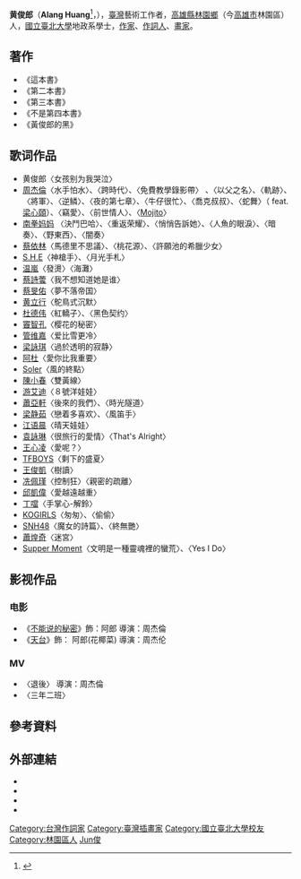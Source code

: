 {{藝人
|姓名=黃俊郎
|圖片=Taiwanese Writer Jiun-Lang Huang.JPG
|羅馬拼音 = Huang Jun-Lang
|本名= 
|類型= 填詞人
|國籍 = {{ROC}}
|民族 = 
|出生日期 = {{birth_date_and age|1973|8|5}}
|出生地點 = {{TWN}}[[高雄縣|高雄縣]][[林園區|林園鄉]]
|職業=[[畫家|畫家]]、[[作家|作家]]、[[作詞人|作詞人]]
|教育程度 = 
|活躍年代 = 
|經紀公司 = 
|代表作 =
|imdb = 3984017
}}

'''黄俊郎'''（'''Alang Huang'''<ref>{{Cite web|url=http://ku.ent.sina.com.cn/star/37255|title=黄俊郎资料档案,写真,视频,新闻,代表作_新浪娱乐_新浪网|accessdate=2017-03-22|work=ku.ent.sina.com.cn}}</ref>，{{bd|1973年|8月5日|catIdx=H黃}}），[[臺灣|臺灣]]藝術工作者，[[高雄縣|高雄縣]][[林園區|林園鄉]]（今[[高雄市|高雄市]]林園區）人，[[國立臺北大學|國立臺北大學]]地政系學士，[[作家|作家]]、[[作詞人|作詞人]]、[[畫家|畫家]]。

== 著作 ==
*《這本書》
*《第二本書》
*《第三本書》
*《不是第四本書》
*《黃俊郎的黑》

==歌词作品==
*黄俊郎〈女孩别为我哭泣〉
*[[周杰伦|周杰倫]]〈水手怕水〉、〈跨時代〉、〈免費教學錄影帶〉 、〈以父之名〉、〈軌跡〉、〈將軍〉、〈逆鳞〉、〈夜的第七章〉、〈牛仔很忙〉、〈喬克叔叔〉、〈蛇舞〉（ feat. [[梁心頤|梁心頤]]）、〈竊愛〉、〈前世情人〉、〈[[Mojito_(周杰伦歌曲)|Mojito]]〉
*[[南拳妈妈|南拳妈妈]] 〈決鬥巴哈〉、〈重返荣耀〉、〈悄悄告訴她〉、〈人魚的眼淚〉、〈暗奏〉、〈野東西〉、〈闇奏〉
*[[蔡依林|蔡依林]]〈馬德里不思議〉、〈桃花源〉、〈許願池的希臘少女〉
*[[S.H.E|S.H.E]]〈神槍手〉、〈月光手札〉
*[[温岚|温嵐]]〈發燙〉〈海灘〉
*[[蔡诗芸|蔡詩蕓]]〈我不想知道她是谁〉
*[[蔡旻佑|蔡旻佑]]〈夢不落帝国〉
*[[黄立行|黄立行]]〈鴕鳥式沉默〉
*[[杜德伟|杜德伟]]〈紅轎子〉、〈黑色契约〉
*[[窦智孔|竇智孔]]〈樱花的秘密〉
*[[管维嘉|管维嘉]]〈爱比雪更冷〉
*[[梁咏琪|梁詠琪]]〈過於透明的寂静〉
*[[阿杜|阿杜]]〈愛你比我重要〉
*[[Soler|Soler]]〈風的終點〉
*[[陈小春|陳小春]]〈雙黃線〉
*[[游艾迪|游艾迪]]〈８號洋娃娃〉
*[[萧亚轩|蕭亞軒]]〈後來的我們〉、〈時光隧道〉
*[[梁静茹|梁静茹]]〈戀着多喜欢〉、〈風笛手〉
*[[江语晨|江语晨]]〈晴天娃娃〉
*[[袁詠琳|袁詠琳]]〈很旅行的愛情〉〈That's Alright〉
*[[王心凌|王心凌]]〈愛呢？〉
*[[TFBoys|TFBOYS]]〈剩下的盛夏〉
*[[王俊凱|王俊凱]]〈樹讀〉
*[[冼佩瑾|冼佩瑾]]〈控制狂〉〈親密的疏離〉
*[[邱凱偉|邱凱偉]]〈愛越遠越重〉
*[[丁噹|丁噹]]〈手掌心-解鈴〉
*[[KOGIRLS|KOGIRLS]]〈匆匆〉、〈偷偷〉
*[[SNH48|SNH48]]〈魔女的詩篇〉、〈終無艷〉
*[[蕭煌奇|蕭煌奇]]〈迷宮〉
*[[Supper_Moment|Supper Moment]]〈文明是一種靈魂裡的蠻荒〉、〈Yes I Do〉

==影视作品==
===电影===
*《[[不能说的秘密|不能说的秘密]]》飾：阿郎 導演：周杰倫
*《[[天台_(電影)|天台]]》飾： 阿郎(花椰菜) 導演：周杰伦

===MV===
*〈退後〉 導演：周杰倫
*〈三年二班〉
==參考資料==
{{reflist}}

==外部連結==
*{{imdb name|3984017}}
*{{hkmdb name|63180}}
*{{Douban people|1326431}}
*{{Mtime people|1850750}}
{{周杰倫}}
{{Authority control}}
{{DEFAULTSORT:Huang黃}}
[[Category:台灣作詞家|Category:台灣作詞家]]
[[Category:臺灣插畫家|Category:臺灣插畫家]]
[[Category:國立臺北大學校友|Category:國立臺北大學校友]]
[[Category:林園區人|Category:林園區人]]
[[Category:黃姓|Jun俊]]